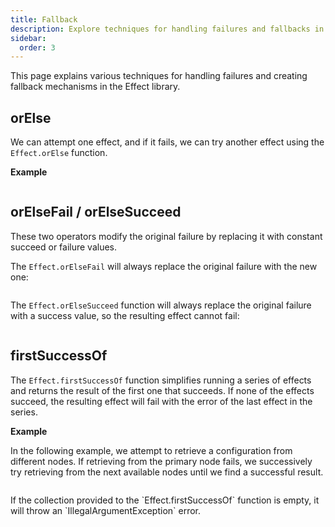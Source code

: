```yaml
---
title: Fallback
description: Explore techniques for handling failures and fallbacks in Effect, including `orElse` to try alternate effects, `orElseFail` and `orElseSucceed` to modify failures, and `firstSuccessOf` to retrieve the result of the first successful effect. Learn how to gracefully handle errors and create fallback mechanisms in your Effect programs.
sidebar:
  order: 3
---
```



This page explains various techniques for handling failures and creating fallback mechanisms in the Effect library.

## orElse

We can attempt one effect, and if it fails, we can try another effect using the `Effect.orElse` function.

**Example**

```ts file=<rootDir>/fallback/orElse.ts

```

## orElseFail / orElseSucceed

These two operators modify the original failure by replacing it with constant succeed or failure values.

The `Effect.orElseFail` will always replace the original failure with the new one:

```ts file=<rootDir>/fallback/orElseFail.ts

```

The `Effect.orElseSucceed` function will always replace the original failure with a success value, so the resulting effect cannot fail:

```ts file=<rootDir>/fallback/orElseSucceed.ts

```

## firstSuccessOf

The `Effect.firstSuccessOf` function simplifies running a series of effects and returns the result of the first one that succeeds. If none of the effects succeed, the resulting effect will fail with the error of the last effect in the series.

**Example**

In the following example, we attempt to retrieve a configuration from different nodes.
If retrieving from the primary node fails, we successively try retrieving from the next available nodes until we find a successful result.

```ts file=<rootDir>/fallback/firstSuccessOf.ts

```

<Aside type="caution">
  If the collection provided to the `Effect.firstSuccessOf` function is
  empty, it will throw an `IllegalArgumentException` error.
</Aside>
